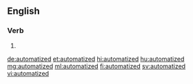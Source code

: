==English==

===Verb===
{{head|en|verb form}}

# {{en-past of|automatize}}

[[de:automatized]]
[[et:automatized]]
[[hi:automatized]]
[[hu:automatized]]
[[mg:automatized]]
[[ml:automatized]]
[[fi:automatized]]
[[sv:automatized]]
[[vi:automatized]]